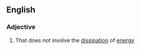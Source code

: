 ==English==

===Adjective===
{{en-adj}}

#{{physics}} That does not involve the [[dissipation]] of [[energy]]